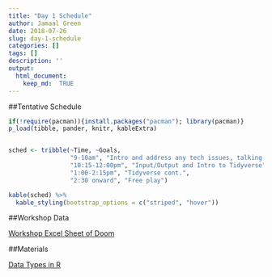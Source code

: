 ```yaml
---
title: "Day 1 Schedule"
author: Jamaal Green
date: 2018-07-26
slug: day-1-schedule
categories: []
tags: []
description: ''
output:
  html_document:
    keep_md:  TRUE
---
```


##Tentative Schedule

```r

if(!require(pacman)){install.packages("pacman"); library(pacman)}
p_load(tibble, pander, knitr, kableExtra)


sched <- tribble(~Time, ~Goals,
                 "9-10am", "Intro and address any tech issues, talking data types", 
                 "10:15-12:00pm", "Input/Output and Intro to Tidyverse",  
                 "1:00-2:15pm", "Tidyverse cont.", 
                 "2:30 onward", "Free play")

kable(sched) %>% 
  kable_styling(bootstrap_options = c("striped", "hover"))


```

##Workshop Data

[Workshop Excel Sheet of Doom](/DataSetsForPSUWorkshop.xlsx)

##Materials

[Data Types in R](static/data/data_type.pdf)